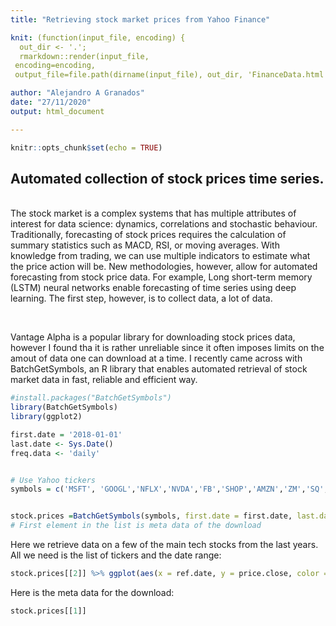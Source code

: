 ```yaml
---
title: "Retrieving stock market prices from Yahoo Finance"

knit: (function(input_file, encoding) {
  out_dir <- '.';
  rmarkdown::render(input_file,
 encoding=encoding,
 output_file=file.path(dirname(input_file), out_dir, 'FinanceData.html'))})

author: "Alejandro A Granados"
date: "27/11/2020"
output: html_document

---
```


```r
knitr::opts_chunk$set(echo = TRUE)
```




## Automated collection of stock prices time series.

<br>
The stock market is a complex systems that has multiple attributes of interest for data science: dynamics, correlations and stochastic behaviour. Traditionally, forecasting of stock prices requires the calculation of summary statistics such as MACD, RSI, or moving averages. With knowledge from trading, we can use multiple indicators to estimate what the price action will be. New methodologies, however, allow for automated forecasting from stock price data. For example, Long short-term memory (LSTM) neural networks enable forecasting of time series using deep learning. The first step, however, is to collect data, a lot of data. 

<br>

Vantage Alpha is a popular library for downloading stock prices data, however I found tha it is rather unreliable since it often imposes limits on the amout of data one can download at a time. I recently came across with BatchGetSymbols, an R library that enables automated retrieval of stock market data in fast, reliable and efficient way. 
  


```r

#install.packages("BatchGetSymbols")
library(BatchGetSymbols)
library(ggplot2)

first.date = '2018-01-01'
last.date <- Sys.Date()
freq.data <- 'daily'


# Use Yahoo tickers
symbols = c('MSFT', 'GOOGL','NFLX','NVDA','FB','SHOP','AMZN','ZM','SQ','SE','SPOT')


stock.prices =BatchGetSymbols(symbols, first.date = first.date, last.date = last.date, freq.data = freq.data)
# First element in the list is meta data of the download 

```

Here we retrieve data on a few of the main tech stocks from the last years. All we need is the list of tickers and the date range:  

```r

stock.prices[[2]] %>% ggplot(aes(x = ref.date, y = price.close, color = ticker)) + geom_line() + 	theme(text = element_text(size=20))


```



Here is the meta data for the download: 
```r

stock.prices[[1]]


```